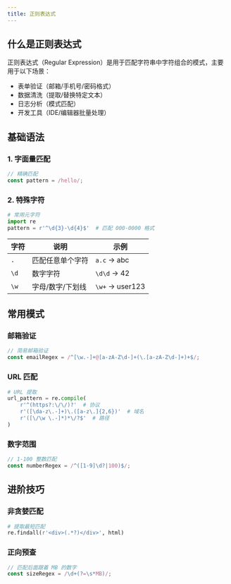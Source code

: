 ```yaml
---
title: 正则表达式
---
```


## 什么是正则表达式

正则表达式（Regular Expression）是用于匹配字符串中字符组合的模式，主要用于以下场景：

- 表单验证（邮箱/手机号/密码格式）
- 数据清洗（提取/替换特定文本）
- 日志分析（模式匹配）
- 开发工具（IDE/编辑器批量处理）

## 基础语法

### 1. 字面量匹配

```javascript
// 精确匹配
const pattern = /hello/;
```

### 2. 特殊字符

```python
# 常用元字符
import re
pattern = r'^\d{3}-\d{4}$'  # 匹配 000-0000 格式
```

| 字符 | 说明                | 示例          |
|------|---------------------|---------------|
| `.`  | 匹配任意单个字符    | `a.c` → abc   |
| `\d` | 数字字符            | `\d\d` → 42  |
| `\w` | 字母/数字/下划线     | `\w+` → user123 |

## 常用模式

### 邮箱验证

```javascript
// 简易邮箱验证
const emailRegex = /^[\w.-]+@[a-zA-Z\d-]+(\.[a-zA-Z\d-]+)+$/;
```

### URL 匹配

```python
# URL 提取
url_pattern = re.compile(
    r'^(https?:\/\/)?'  # 协议
    r'([\da-z\.-]+)\.([a-z\.]{2,6})'  # 域名
    r'([\/\w \.-]*)*\/?$'  # 路径
)
```

### 数字范围

```javascript
// 1-100 整数匹配
const numberRegex = /^([1-9]\d?|100)$/;
```

## 进阶技巧

### 非贪婪匹配

```python
# 提取最短匹配
re.findall(r'<div>(.*?)</div>', html)
```

### 正向预查

```javascript
// 匹配后面跟着 MB 的数字
const sizeRegex = /\d+(?=\s*MB)/;
```
